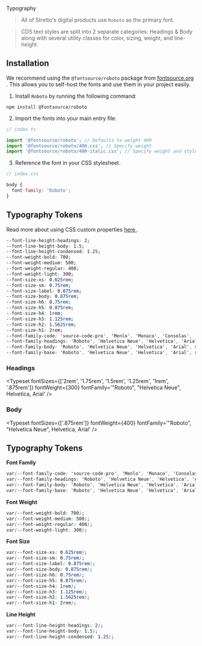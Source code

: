 
<Meta title="Foundations/Typography" />

<Unstyled>
<PageTemplate>
<HeadingTemplate>Typography</HeadingTemplate>

> All of Stretto's digital products use `Roboto` as the primary font.

> CDS text styles are split into 2 separate categories: Headings & Body along with several utility classes for color, sizing, weight, and line-height.

## Installation

We recommend using the `@fontsource/roboto` package from [fontsource.org <Icon icon="mdi:open-in-new"/>](https://fontsource.org/fonts/roboto" 'title'). This allows you to self-host the fonts and use them in your project easily.

1. Install `Roboto` by running the following command:

```
npm install @fontsource/roboto
```

2. Import the fonts into your main entry file:

```jsx
// index.ts

import '@fontsource/roboto'; // Defaults to weight 400
import '@fontsource/roboto/400.css'; // Specify weight
import '@fontsource/roboto/400-italic.css'; // Specify weight and style
```

3. Reference the font in your CSS stylesheet.

```jsx
// index.css

body {
  font-family: 'Roboto';
}
```

## Typography Tokens

Read more about using CSS custom properties [here <Icon icon="mdi:open-in-new"/>](https://developer.mozilla.org/en-US/docs/Web/CSS/Using_CSS_custom_properties" 'title').

```css
--font-line-height-headings: 2;
--font-line-height-body: 1.5;
--font-line-height-condensed: 1.25;
--font-weight-bold: 700;
--font-weight-medium: 500;
--font-weight-regular: 400;
--font-weight-light: 300;
--font-size-xs: 0.625rem;
--font-size-sm: 0.75rem;
--font-size-label: 0.875rem;
--font-size-body: 0.875rem;
--font-size-h6: 0.75rem;
--font-size-h5: 0.875rem;
--font-size-h4: 1rem;
--font-size-h3: 1.125rem;
--font-size-h2: 1.5625rem;
--font-size-h1: 2rem;
--font-family-code: 'source-code-pro', 'Menlo', 'Monaco', 'Consolas', 'Courier New', monospace;
--font-family-headings: 'Roboto', 'Helvetica Neue', 'Helvetica', 'Arial', sans-serif;
--font-family-body: 'Roboto', 'Helvetica Neue', 'Helvetica', 'Arial', sans-serif;
--font-family-base: 'Roboto', 'Helvetica Neue', 'Helvetica', 'Arial', sans-serif;
```

### Headings

<Typeset
  fontSizes={['2rem', '1.75rem', '1.5rem', '1.25rem', '1rem', '.875rem']}
  fontWeight={300}
  fontFamily='"Roboto", "Helvetica Neue", Helvetica, Arial'
/>

### Body

<Typeset fontSizes={['.875rem']} fontWeight={400} fontFamily='"Roboto", "Helvetica Neue", Helvetica, Arial' />

## Typography Tokens

**Font Family**

```css
var(--font-family-code: 'source-code-pro', 'Menlo', 'Monaco', 'Consolas', 'Courier New', monospace);
var(--font-family-headings: 'Roboto', 'Helvetica Neue', 'Helvetica', 'Arial', sans-serif);
var(--font-family-body: 'Roboto', 'Helvetica Neue', 'Helvetica', 'Arial', sans-serif);
var(--font-family-base: 'Roboto', 'Helvetica Neue', 'Helvetica', 'Arial', sans-serif);
```

**Font Weight**

```css
var(--font-weight-bold: 700);
var(--font-weight-medium: 500);
var(--font-weight-regular: 400);
var(--font-weight-light: 300);
```

**Font Size**

```css
var(--font-size-xs: 0.625rem);
var(--font-size-sm: 0.75rem);
var(--font-size-label: 0.875rem);
var(--font-size-body: 0.875rem);
var(--font-size-h6: 0.75rem);
var(--font-size-h5: 0.875rem);
var(--font-size-h4: 1rem);
var(--font-size-h3: 1.125rem);
var(--font-size-h2: 1.5625rem);
var(--font-size-h1: 2rem);
```

**Line Height**

```css
var(--font-line-height-headings: 2);
var(--font-line-height-body: 1.5);
var(--font-line-height-condensed: 1.25);
```

</PageTemplate>
</Unstyled>
